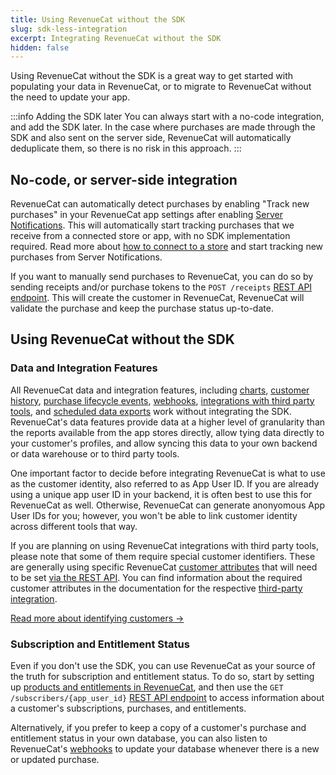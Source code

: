 ```yaml
---
title: Using RevenueCat without the SDK
slug: sdk-less-integration
excerpt: Integrating RevenueCat without the SDK
hidden: false
---
```


Using RevenueCat without the SDK is a great way to get started with populating your data in RevenueCat, or to migrate to RevenueCat without the need to update your app.

:::info Adding the SDK later
You can always start with a no-code integration, and add the SDK later. In the case where purchases are made through the SDK and also sent on the server side, RevenueCat will automatically deduplicate them, so there is no risk in this approach.
:::

## No-code, or server-side integration

RevenueCat can automatically detect purchases by enabling "Track new purchases" in your RevenueCat app settings after enabling [Server Notifications](/platform-resources/server-notifications). This will automatically start tracking purchases that we receive from a connected store or app, with no SDK implementation required. Read more about [how to connect to a store](/projects/connect-a-store) and start tracking new purchases from Server Notifications.
 
If you want to manually send purchases to RevenueCat, you can do so by sending receipts and/or purchase tokens to the `POST /receipts` [REST API endpoint](/api-v1#tag/transactions/operation/receipts). This will create the customer in RevenueCat, RevenueCat will validate the purchase and keep the purchase status up-to-date.

## Using RevenueCat without the SDK

### Data and Integration Features

All RevenueCat data and integration features, including [charts](/dashboard-and-metrics/charts), [customer history](/dashboard-and-metrics/customer-history), [purchase lifecycle events](/integrations/integrations), [webhooks](/integrations/webhooks), [integrations with third party tools](/integrations/third-party-integrations), and [scheduled data exports](/integrations/scheduled-data-exports) work without integrating the SDK. RevenueCat's data features provide data at a higher level of granularity than the reports available from the app stores directly, allow tying data directly to your customer's profiles, and allow syncing this data to your own backend or data warehouse or to third party tools.

One important factor to decide before integrating RevenueCat is what to use as the customer identity, also referred to as App User ID. If you are already using a unique app user ID in your backend, it is often best to use this for RevenueCat as well. Otherwise, RevenueCat can generate anonyomous App User IDs for you; however, you won't be able to link customer identity across different tools that way.

If you are planning on using RevenueCat integrations with third party tools, please note that some of them require special customer identifiers. These are generally using specific RevenueCat [customer attributes](/customers/customer-attributes) that will need to be set [via the REST API](/api-v1#tag/customers/operation/update-subscriber-attributes). You can find information about the required customer attributes in the documentation for the respective [third-party integration](/integrations/third-party-integrations).

[Read more about identifying customers →](/customers/user-ids)

### Subscription and Entitlement Status

Even if you don't use the SDK, you can use RevenueCat as your source of the truth for subscription and entitlement status. To do so, start by setting up [products and entitlements in RevenueCat](/getting-started/entitlements), and then use the `GET /subscribers/{app_user_id}` [REST API endpoint](/api-v1#tag/customers) to access information about a customer's subscriptions, purchases, and entitlements.

Alternatively, if you prefer to keep a copy of a customer's purchase and entitlement status in your own database, you can also listen to RevenueCat's [webhooks](/integrations/webhooks) to update your database whenever there is a new or updated purchase.